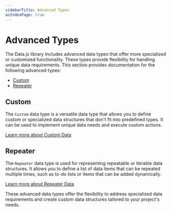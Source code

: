 ```yaml
---
sidebarTitle: Advanced Types
asIndexPage: true
---
```


# Advanced Types

The Data.js library includes advanced data types that offer more specialized or customized functionality. These types provide flexibility for handling unique data requirements. This section provides documentation for the following advanced types:

- [Custom](advanced-types/customdata.md)
- [Repeater](advanced-types/repeaterdata.md)

## Custom

The `Custom` data type is a versatile data type that allows you to define custom or specialized data structures that don't fit into predefined types. It can be used to implement unique data needs and execute custom actions.

[Learn more about Custom Data](advanced-types/customdata.md)

## Repeater

The `Repeater` data type is used for representing repeatable or iterable data structures. It allows you to define a list of data items that can be repeated multiple times, such as to-do lists or items that can be added dynamically.

[Learn more about Repeater Data](advanced-types/repeaterdata.md)

These advanced data types offer the flexibility to address specialized data requirements and create custom data structures tailored to your project's needs.
